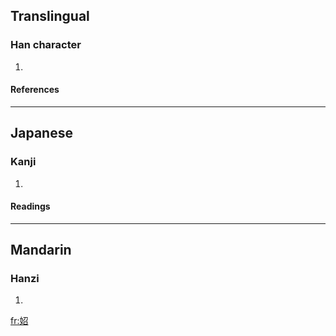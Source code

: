 ==Translingual==
===Han character===
{{Han char|rn=38|rad=女|as=05|sn=8|four=4746<sub>2</sub>|canj=女尸竹口 (VSHR)}}
# {{defn|Han|sort=女05}}
====References====
{{Han ref|kx=0257.180|dkj=06128|dj=0522.140|hdz=21041.060|uh=59B1|ud=22961|bh=CC4F|bd=52303}}
----
==Japanese==
===Kanji===
{{ja-kanji|grade=|rs=女05}}
# {{defn|Japanese}} 
====Readings====
{{ja-readings|on=[[しょう]] (shō)|kun=}}
----
==Mandarin==
===Hanzi===
{{cmn-hanzi|pin=[[zhāo]] (zhao1)|wg=chao<sup>1</sup>}}
# {{defn|Mandarin}}

[[fr:妱]]